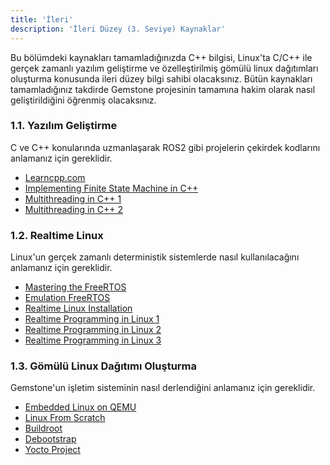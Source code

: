 ```yaml
---
title: 'İleri'
description: 'İleri Düzey (3. Seviye) Kaynaklar'
---
```


<Tip>
Bu bölümdeki kaynakları tamamladığınızda C++ bilgisi, Linux'ta C/C++ ile gerçek zamanlı yazılım geliştirme
ve özelleştirilmiş gömülü linux dağıtımları oluşturma konusunda ileri düzey bilgi sahibi olacaksınız.
Bütün kaynakları tamamladığınız takdirde Gemstone projesinin tamamına hakim olarak nasıl geliştirildiğini
öğrenmiş olacaksınız.
</Tip>

### 1.1. Yazılım Geliştirme

C ve C++ konularında uzmanlaşarak ROS2 gibi projelerin çekirdek kodlarını anlamanız için gereklidir.

* [Learncpp.com](https://www.learncpp.com)
* [Implementing Finite State Machine in C++](https://www.aleksandrhovhannisyan.com/blog/implementing-a-finite-state-machine-in-cpp)
* [Multithreading in C++ 1](https://medium.com/codex/c-multithreading-the-simple-way-95aa1f7304a2)
* [Multithreading in C++ 2](https://db.in.tum.de/teaching/ss21/c++praktikum/slides/lecture-10.2.pdf)

### 1.2. Realtime Linux

Linux'un gerçek zamanlı deterministik sistemlerde nasıl kullanılacağını anlamanız için gereklidir.

* [Mastering the FreeRTOS](https://www.freertos.org/media/2018/161204_Mastering_the_FreeRTOS_Real_Time_Kernel-A_Hands-On_Tutorial_Guide.pdf)
* [Emulation FreeRTOS](https://freertos.org/Documentation/02-Kernel/03-Supported-devices/04-Demos/03-Emulation-and-simulation/01-Emulation-and-simulation)
* [Realtime Linux Installation](https://www.ubuntubuzz.com/2012/03/real-time-linux-installation-on-ubuntu.html?m=1)
* [Realtime Programming in Linux 1](https://shuhaowu.com/blogseries.html#rt-linux-programming)
* [Realtime Programming in Linux 2](https://wiki.linuxfoundation.org/realtime/documentation/start)
* [Realtime Programming in Linux 3](https://elinux.org/Real_Time)

### 1.3. Gömülü Linux Dağıtımı Oluşturma

Gemstone'un işletim sisteminin nasıl derlendiğini anlamanız için gereklidir.

* [Embedded Linux on QEMU](https://medium.com/@fprotopapa/embedded-linux-from-scratch-quick-easy-on-qemu-87e761834b51)
* [Linux From Scratch](https://www.linuxfromscratch.org/lfs/view/stable)
* [Buildroot](https://buildroot.org)
* [Debootstrap](https://wiki.debian.org/Debootstrap)
* [Yocto Project](https://docs.yoctoproject.org)
